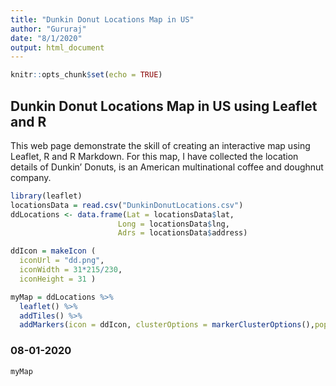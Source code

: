 ---
title: "Dunkin Donut Locations Map in US"
author: "Gururaj"
date: "8/1/2020"
output: html_document
---

```{r setup, include=FALSE}
knitr::opts_chunk$set(echo = TRUE)
```

## Dunkin Donut Locations Map in US using Leaflet and R

This web page demonstrate the skill of creating an interactive map using Leaflet, R and R Markdown. For this map, I have collected the location details of Dunkin' Donuts, is an American multinational coffee and doughnut company.

```{r readCSV}
library(leaflet)
locationsData = read.csv("DunkinDonutLocations.csv")
ddLocations <- data.frame(Lat = locationsData$lat,
                        Long = locationsData$lng,
                        Adrs = locationsData$address)
```
  

```{r createMap, message=FALSE}  
ddIcon = makeIcon (
  iconUrl = "dd.png",
  iconWidth = 31*215/230,
  iconHeight = 31 )

myMap = ddLocations %>% 
  leaflet() %>%
  addTiles() %>%
  addMarkers(icon = ddIcon, clusterOptions = markerClusterOptions(),popup = ddLocations$Adrs)


```
### 08-01-2020  

```{r displayMap, fig.align='center', echo=FALSE} 
myMap
```
